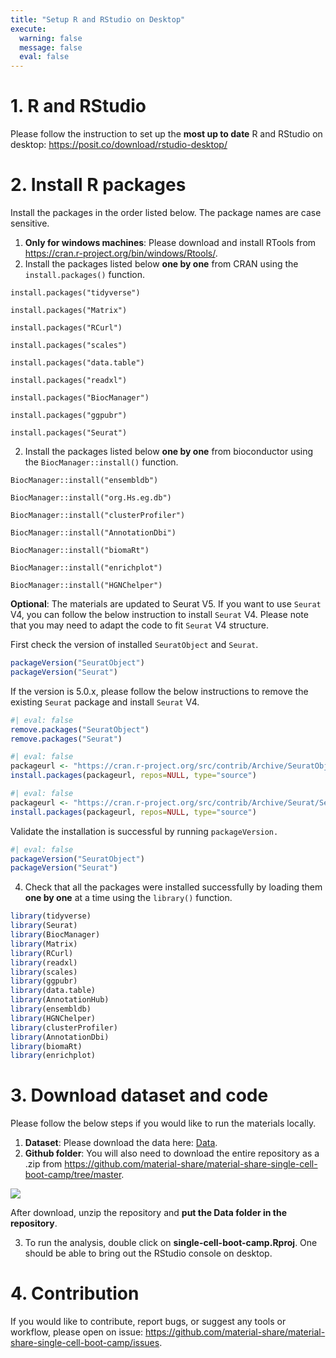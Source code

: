 ```yaml
---
title: "Setup R and RStudio on Desktop"
execute:
  warning: false
  message: false
  eval: false
---
```


# 1. R and RStudio

Please follow the instruction to set up the **most up to date** R and RStudio on desktop: <https://posit.co/download/rstudio-desktop/>

# 2. Install R packages

::: callout-note
Install the packages in the order listed below. The package names are case sensitive.
:::

1.  **Only for windows machines**: Please download and install RTools from <https://cran.r-project.org/bin/windows/Rtools/>.
2.  Install the packages listed below **one by one** from CRAN using the `install.packages()` function.

`install.packages("tidyverse")`

`install.packages("Matrix")`

`install.packages("RCurl")`

`install.packages("scales")`

`install.packages("data.table")`

`install.packages("readxl")`

`install.packages("BiocManager")`

`install.packages("ggpubr")`

`install.packages("Seurat")`

2.  Install the packages listed below **one by one** from bioconductor using the `BiocManager::install()` function.

`BiocManager::install("ensembldb")`

`BiocManager::install("org.Hs.eg.db")`

`BiocManager::install("clusterProfiler")`

`BiocManager::install("AnnotationDbi")`

`BiocManager::install("biomaRt")`

`BiocManager::install("enrichplot")`

`BiocManager::install("HGNChelper")`

**Optional**: The materials are updated to Seurat V5. If you want to use `Seurat` V4, you can follow the below instruction to install `Seurat` V4. Please note that you may need to adapt the code to fit `Seurat` V4 structure.

First check the version of installed `SeuratObject` and `Seurat`.

```r
packageVersion("SeuratObject")
packageVersion("Seurat")
```

If the version is 5.0.x, please follow the below instructions to remove the existing `Seurat` package and install `Seurat` V4.

```r
#| eval: false
remove.packages("SeuratObject")
remove.packages("Seurat")
```

```r
#| eval: false
packageurl <- "https://cran.r-project.org/src/contrib/Archive/SeuratObject/SeuratObject_4.1.4.tar.gz" 
install.packages(packageurl, repos=NULL, type="source")
```

```r
#| eval: false
packageurl <- "https://cran.r-project.org/src/contrib/Archive/Seurat/Seurat_4.4.0.tar.gz" 
install.packages(packageurl, repos=NULL, type="source")
```

Validate the installation is successful by running `packageVersion.`

```r
#| eval: false
packageVersion("SeuratObject")
packageVersion("Seurat")
```

4.  Check that all the packages were installed successfully by loading them **one by one** at a time using the `library()` function.

```r
library(tidyverse)
library(Seurat)
library(BiocManager)
library(Matrix)
library(RCurl)
library(readxl)
library(scales)
library(ggpubr)
library(data.table)
library(AnnotationHub)
library(ensembldb)
library(HGNChelper)
library(clusterProfiler)
library(AnnotationDbi)
library(biomaRt)
library(enrichplot)
```

# 3. Download dataset and code

Please follow the below steps if you would like to run the materials locally.

1.  **Dataset**: Please download the data here: [Data](https://bd-rhapsody-public.s3.amazonaws.com/Rhapsody-Demo-Data/WTA/BD-Demo-WTA-AbSeq-SMK.zip).
2.  **Github folder**: You will also need to download the entire repository as a .zip from <https://github.com/material-share/material-share-single-cell-boot-camp/tree/master>.

![](pics/1-5-github.png)

After download, unzip the repository and **put the Data folder in the repository**.

3.  To run the analysis, double click on **single-cell-boot-camp.Rproj**. One should be able to bring out the RStudio console on desktop.

# 4. Contribution

If you would like to contribute, report bugs, or suggest any tools or workflow, please open on issue: <https://github.com/material-share/material-share-single-cell-boot-camp/issues>.

# 
